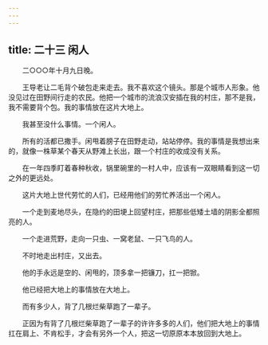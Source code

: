 ```yaml
---
---
---
```

title: 二十三 闲人
---




　　二○○○年十月九日晚。

　　王导老让二毛背个破包走来走去。我不喜欢这个镜头。那是个城市人形象。他没见过在田野间行走的农民。他把一个城市的流浪汉安插在我的村庄，那不是我，我不需要背个包。我的事情放在这片大地上。

　　我甚至没什么事情。一个闲人。

　　所有的活都已撒手。闲甩着膀子在田野走动，站站停停。我的事情是我想出来的，就像一株草某个春天从野滩上长出，跟一个村庄的收成没有关系。

　　在一年四季盯着春种秋收，锅里碗里的一村人中，应该有一双眼睛看到这一切之外的更远处。

　　这片大地上世代劳忙的人们，已经用他们的劳忙养活出一个闲人。

　　一个走到麦地尽头，在隐约的田埂上回望村庄，把那些低矮土墙的阴影全都照亮的人。

　　一个走进荒野，走向一只虫、一窝老鼠、一只飞鸟的人。

　　不时地走出村庄，又出去。

　　他的手永远是空的、闲甩的，顶多拿一把镰刀，扛一把锨。

　　他已经把大地上的事情放在大地上。

　　而有多少人，背了几根烂柴草跑了一辈子。

　　正因为有背了几根烂柴草跑了一辈子的许许多多的人们，他们把大地上的事情扛在肩上、不肯松手，才会有另外一个人，把这一切原原本本放回到大地上。